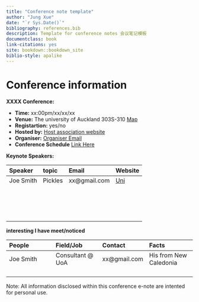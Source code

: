 --- 
title: "Conference note template"
author: "Jung Xue"
date: "`r Sys.Date()`"
bibliography: references.bib
description: Template for conference notes 会议笔记模板
documentclass: book
link-citations: yes
site: bookdown::bookdown_site
biblio-style: apalike
---
# Conference information  {-}

**XXXX Conference:**

- **Time:** xx:00pm/xx/xx/xx 
- **Venue:** The university of Auckland 303S-310 [Map]()
- **Registartion:** yes/no 
- **Hosted by:** [Host association website]() 
- **Organiser:** [Organiser Email]()
- **Conference Schedule** [Link Here]()

**Keynote Speakers:**

| Speaker      |topic         | Email        | Website      |
|:-------------|:-------------|:-------------|:-------------|
| Joe Smith    |Pickles       | xx@gmail.com | [Uni](www.google.com)  |
|  |  |  |  |
|  |  |  |  |
|  |  |  |  |
|  |  |  |  |
|  |  |  |  |
|  |  |  |  |
|  |  |  |  |
|  |  |  |  |
|  |  |  |  |
|  |  |  |  |
|  |  |  |  |
|  |  |  |  |
|  |  |  |  |
|  |  |  |  |
|  |  |  |  |
|  |  |  |  |

**interesting I have meet/noticed**

| People       |Field/Job     | Contact      | Facts        |
|:-------------|:-------------|:-------------|:-------------|
| Joe Smith    | Consultant @ UoA  | xx@gmail.com | His from New Caledonia |
|  |  |  |  |
|  |  |  |  |
|  |  |  |  |
|  |  |  |  |


Note: All information disclosed within this conference e-note are intented for personal use. 

